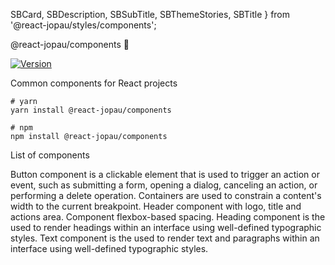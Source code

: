   SBCard,
  SBDescription,
  SBSubTitle,
  SBThemeStories,
  SBTitle
} from '@react-jopau/styles/components';

<Meta title="About" />

<SBThemeStories>

<SBTitle>@react-jopau/components 👋</SBTitle>
<p>
  <a href="https://www.npmjs.com/package/@react-jopau/components" target="_blank" rel="noreferrer">
    <img alt="Version" src="https://img.shields.io/npm/v/@react-jopau/components.svg" />
  </a>
</p>

<SBDescription>Common components for React projects</SBDescription>

```shell dark
# yarn
yarn install @react-jopau/components

# npm
npm install @react-jopau/components
```

<SBSubTitle>List of components</SBSubTitle>

<div className="!my-10 grid grid-cols-3 gap-5">

[//]: # 'AUTO-GENERATED-CONTENT:START'

<SBCard title="Button" kind="components-forms-button">
  Button component is a clickable element that is used to trigger an action or event, such as
  submitting a form, opening a dialog, canceling an action, or performing a delete operation.
</SBCard>
<SBCard title="Container" kind="components-layout-container">
  Containers are used to constrain a content's width to the current breakpoint.
</SBCard>
<SBCard title="Header" kind="components-layout-header">
  Header component with logo, title and actions area.
</SBCard>
<SBCard title="Space" kind="components-layout-space">
  Component flexbox-based spacing.
</SBCard>
<SBCard title="Heading" kind="components-typography-heading">
  Heading component is the used to render headings within an interface using well-defined
  typographic styles.
</SBCard>
<SBCard title="Text" kind="components-typography-text">
  Text component is the used to render text and paragraphs within an interface using well-defined
  typographic styles.
</SBCard>

[//]: # 'AUTO-GENERATED-CONTENT:END'

</div>
  
</SBThemeStories>
